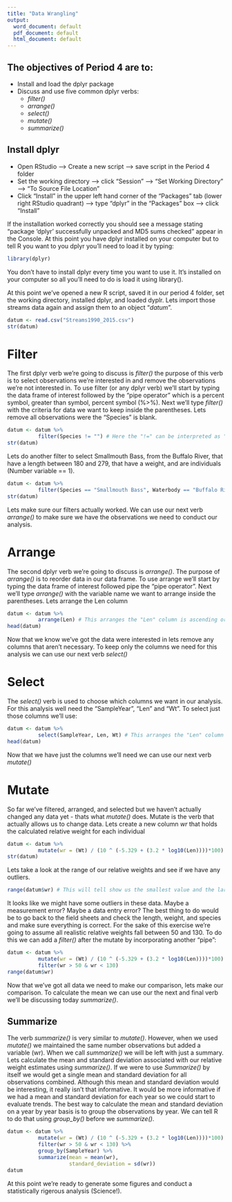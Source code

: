 ---
title: "Data Wrangling"
output:
  word_document: default
  pdf_document: default
  html_document: default
---

## The objectives of Period 4 are to:
  
* Install and load the dplyr package
* Discuss and use five common dplyr verbs:
  * *filter()*
  * *arrange()*
  * *select()*
  * *mutate()*
  * *summarize()*

## Install dplyr

* Open RStudio --> Create a new script --> save script in the Period 4 folder 
* Set the working directory --> click "Session" --> "Set Working Directory" --> "To Source File Location"
* Click "Install" in the upper left hand corner of the "Packages" tab (lower right RStudio quadrant) --> type "dplyr" in the "Packages" box --> click "Install"

If the installation worked correctly you should see a message stating "package ‘dplyr’ successfully unpacked and MD5 sums checked" appear in the Console. At this point you have dplyr installed on your computer but to tell R you want to you dplyr you'll need to load it by typing: 

```{r message=FALSE}
library(dplyr)
```

You don't have to install dplyr every time you want to use it. It's installed on your computer so all you'll need to do is load it using library().

At this point we've opened a new R script, saved it in our period 4 folder, set the working directory, installed dplyr, and loaded dyplr. Lets import those streams data again and assign them to an object "*datum*".

```{r}
datum <- read.csv("Streams1990_2015.csv")
str(datum)
```

# Filter

The first dplyr verb we're going to discuss is *filter()* the purpose of this verb is to select observations we're interested in and remove the observations we're not interested in. To use filter (or any dplyr verb) we'll start by typing the data frame of interest followed by the "pipe operator" which is a percent symbol, greater than symbol, percent symbol (%>%). Next we'll type *filter()* with the criteria for data we want to keep inside the parentheses. Lets remove all observations were the "Species" is blank. 

```{r}
datum <- datum %>%
          filter(Species != "") # Here the "!=" can be interpreted as "does not euqal"
str(datum)
```

Lets do another filter to select Smallmouth Bass, from the Buffalo River, that have a length between 180 and 279, that have a weight, and are individuals (Number variable == 1).

```{r}
datum <- datum %>%
          filter(Species == "Smallmouth Bass", Waterbody == "Buffalo River", Len >= 180 & Len <= 279, Wt != 0, Number == 1)  # This selects only observations where the Species is Smallmouth Bass, length is 180 - 279, weight does not equal zero and the number is 1. 
str(datum)
```

Lets make sure our filters actually worked. We can use our next verb *arrange()* to make sure we have the observations we need to conduct our analysis.

# Arrange

The second dplyr verb we're going to discuss is *arrange()*. The purpose of *arrange()* is to reorder data in our data frame. To use arrange we'll start by typing the data frame of interest followed pipe the "pipe operator". Next we'll type *arrange()* with the variable name we want to arrange inside the parentheses. Lets arrange the Len column  

```{r}
datum <- datum %>%
          arrange(Len) # This arranges the "Len" column is ascending order
head(datum)
```

Now that we know we've got the data were interested in lets remove any columns that aren't necessary. To keep only the columns we need for this analysis we can use our next verb *select()*

# Select

The *select()* verb is used to choose which columns we want in our analysis. For this analysis well need the "SampleYear", "Len" and "Wt". To select just those columns we'll use:

```{r}
datum <- datum %>%
          select(SampleYear, Len, Wt) # This arranges the "Len" column is ascending order
head(datum)
```

Now that we have just the columns we'll need we can use our next verb *mutate()*

# Mutate

So far we've filtered, arranged, and selected but we haven't actually changed any data yet - thats what *mutate()* does. Mutate is the verb that actually allows us to change data. Lets create a new column *wr* that holds the calculated relative weight for each individual 

```{r}
datum <- datum %>%
          mutate(wr = (Wt) / (10 ^ (-5.329 + (3.2 * log10(Len))))*100)
str(datum)
```

Lets take a look at the range of our relative weights and see if we have any outliers.

```{r}
range(datum$wr) # This will tell show us the smallest value and the largest value
```

It looks like we might have some outliers in these data. Maybe a measurement error? Maybe a data entry error? The best thing to do would be to go back to the field sheets and check the length, weight, and species and make sure everything is correct. For the sake of this exercise we're going to assume all realistic relative weights fall between 50 and 130. To do this we can add a *filter()* after the mutate by incorporating another "pipe":

```{r}
datum <- datum %>%
          mutate(wr = (Wt) / (10 ^ (-5.329 + (3.2 * log10(Len))))*100) %>%
          filter(wr > 50 & wr < 130)
range(datum$wr)
```

Now that we've got all data we need to make our comparison, lets make our comparison. To calculate the mean we can use our the next and final verb we'll be discussing today *summarize()*.

## Summarize

The verb *summarize()* is very similar to *mutate()*. However, when we used *mutate()* we maintained the same number observations but added a variable (wr). When we call *summarize()* we will be left with just a summary. Lets calculate the mean and standard deviation associated with our relative weight estimates using *summarize()*. If we were to use *Summarize()* by itself we would get a single mean and standard deviation for all observations combined. Although this mean and standard deviation would be interesting, it really isn't that informative. It would be more informative if we had a mean and standard deviation for each year so we could start to evaluate trends. The best way to calculate the mean and standard deviation on a year by year basis is to group the observations by year. We can tell R to do that using *group_by()* before we *summarize()*. 

```{r}
datum <- datum %>%
          mutate(wr = (Wt) / (10 ^ (-5.329 + (3.2 * log10(Len))))*100) %>%
          filter(wr > 50 & wr < 130) %>%
          group_by(SampleYear) %>%
          summarize(mean = mean(wr),
                    standard_deviation = sd(wr))
datum
```

At this point we're ready to generate some figures and conduct a statistically rigerous analysis (Science!). 
